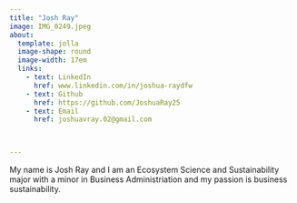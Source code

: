```yaml
---
title: "Josh Ray"
image: IMG_0249.jpeg
about:
  template: jolla
  image-shape: round
  image-width: 17em
  links:
    - text: LinkedIn
      href: www.linkedin.com/in/joshua-raydfw
    - text: Github
      href: https://github.com/JoshuaRay25
    - text: Email
      href: joshuavray.02@gmail.com
    


---
```

My name is Josh Ray and I am an Ecosystem Science and Sustainability major with a minor in Business Administriation and my passion is business sustainability.


